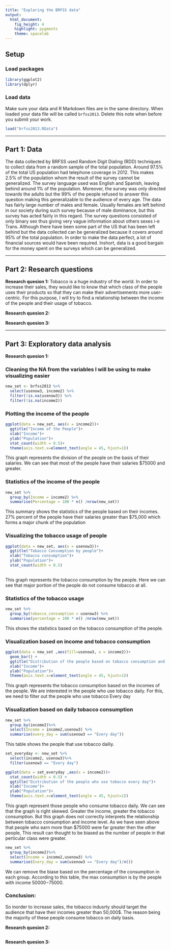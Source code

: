 ```yaml
---
title: "Exploring the BRFSS data"
output: 
  html_document: 
    fig_height: 4
    highlight: pygments
    theme: spacelab
---
```


## Setup

### Load packages

```r
library(ggplot2)
library(dplyr)
```

### Load data

Make sure your data and R Markdown files are in the same directory. When loaded
your data file will be called `brfss2013`. Delete this note when before you submit 
your work. 

```r
load("brfss2013.RData")
```



* * *

## Part 1: Data
The data collected by BRFSS used Random Digit Dialing (RDD) techniques to collect data from a random sample of the total population. Around 97.5% of the total US population had telephone coverage in 2012. This makes 2.5% of the population whom the result of the survey cannot be generalized. The survey language used was English and Spanish, leaving behind around 1% of the population. Moreover, the survey was only directed towards the adults but the 99% of the people refused to answer this question making this generalizable to the audience of every age. The data has fairly large number of males and female. Usually females are left behind in our society during such survey because of male dominance, but this survey has acted fairly in this regard. The survey questions consisted of only binary sex thus giving very vague information about others sexes i-e Trans. 
	Although there have been some part of the US that has been left behind but the data collected can be generalized because it covers around 95% of the total population. In order to make the data perfect, a lot of financial sources would have been required. Inshort, data is a good bargain for the money spent on the surveys which can be generalized. 



* * *

## Part 2: Research questions

**Research quesion 1:**
Tobacco is a huge industry of the world. In order to increase their sales, they would like to know that which class of the people uses their products so that they can make their advertisements more user-centric. For this purpose, I will try to find a relationship between the income of the people and their usage of tobacco.

**Research quesion 2:**

**Research quesion 3:**


* * *

## Part 3: Exploratory data analysis

**Research quesion 1:**

### Cleaning the NA from the variables I will be using to make visualizing easier
```r
new_set <- brfss2013 %>%
  select(usenow3, income2) %>%
  filter(!is.na(usenow3)) %>%
  filter(!is.na(income2)) 
```

### Plotting the income of the people
```r
ggplot(data = new_set, aes(x = income2))+
  ggtitle("Income of the People")+
  xlab("Income")+
  ylab("Population")+
  stat_count(width = 0.5)+
  theme(axis.text.x=element_text(angle = 45, hjust=1))
```

This graph represents the division of the people on the basis of their salaries. We can see that most of the people have their salaries $75000 and greater.

### Statistics of the income of the people
```r
new_set %>%
  group_by(Income = income2) %>%
  summarise(Percentage = 100 * n() /nrow(new_set))
```

This summary shows the statistics of the people based on their incomes. 27% percent of the people have their salaries greater than $75,000 which forms a major chunk of the population

### Visualizing the tobacco usage of people
```r
ggplot(data = new_set, aes(x = usenow3))+
  ggtitle("Tobacco Consumption by people")+
  xlab("Tobacco consumption")+
  ylab("Population")+
  stat_count(width = 0.5)
  
```

This graph represents the tobacco consumption by the people. Here we can see that major portion of the people do not consume tobacco at all. 

### Statistics of the tobacco usage
```r
new_set %>%
  group_by(tobacco_consumption = usenow3) %>%
  summarise(percentage = 100 * n() /nrow(new_set))
```
This shows the statistics based on the tobacco consumption of the people. 


### Visualization based on income and tobacco consumption
```r
ggplot(data = new_set ,aes(fill=usenow3, x = income2))+
  geom_bar() + 
  ggtitle("Distribution of the people based on tobacco consumption and income")+
  xlab("Income")+
  ylab("Population")+
  theme(axis.text.x=element_text(angle = 45, hjust=1))

```

This graph represents the tobacco consumption based on the incomes of the people. We are interested in the people who use tobacco daily. 
For this, we need to filter out the people who use tobacco Every day

### Visualization based on daily tobacco consumption
```r
new_set %>%
  group_by(income2)%>%
  select(Income = income2,usenow3) %>%
  summarise(every_day = sum(usenow3 == "Every day"))

```
This table shows the people that use tobacco dailiy. 

```r
set_everyday <- new_set %>%
  select(income2, usenow3)%>%
  filter(usenow3 == "Every day")
```
 

```r
ggplot(data = set_everyday ,aes(x = income2))+
  stat_count(width = 0.5) + 
  ggtitle("Distribution of the people who use tobacco every day")+
  xlab("Income")+
  ylab("Population")+
  theme(axis.text.x=element_text(angle = 45, hjust=1))

```

This graph represent those people who consume tobacco daily. We can see that the graph is right skewed. Greater the income, greater the tobacco consumption. But this graph does not correctly interprets the relationship between tobacco consumption and income level. As we have seen above that people who earn more than $75000 were far greater then the other people, This result can thought to be biased as the number of people in that perticular class were greater.

```r
new_set %>%
  group_by(income2)%>%
  select(Income = income2,usenow3) %>%
  summarise(Every_day = sum(usenow3 == "Every day")/n())
```

We can remove the biase based on the percentage of the consumption in each group. According to this table, the max consumption is by the people with income 50000$-75000$.

### Conclusion:
So inorder to increase sales, the tobacco indusrty should target the audience that have their incomes greater than 50,000$. The reason being the majority of these people consume tobacco on daily basis.

**Research quesion 2:**

```r

```



**Research quesion 3:**

```r

```

